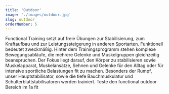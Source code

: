 ```yaml
---
title: 'Outdoor'
image: './images/outdoor.jpg'
slug: outdoor
orderNumber: 5
---
```


Functional Training setzt auf freie Übungen zur Stabilisierung, zum Kraftaufbau und zur
Leistungssteigerung in anderen Sportarten. Funktionell bedeutet zweckmäßig. Hinter dem
Trainingsprogramm stehen komplexe Bewegungsabläufe, die mehrere Gelenke und Muskelgruppen gleichzeitig
beanspruchen. Der Fokus liegt darauf, den Körper zu stabilisieren sowie Muskelapparat, Muskelansätze, Sehnen
und Gelenke für den Alltag oder für intensive sportliche Belastungen fit zu machen. Besonders der Rumpf, unser
Hauptstabilisator, sowie die tiefe Bauchmuskulatur und Schulterblattstabilisatoren werden trainiert. Teste den
functional outdoor Bereich im 1a fit
